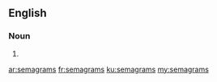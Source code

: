 ==English==

===Noun===
{{head|en}}

# {{plural of|semagram}}

[[ar:semagrams]]
[[fr:semagrams]]
[[ku:semagrams]]
[[my:semagrams]]